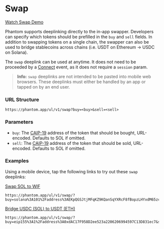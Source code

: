 # Swap

[Watch Swap Demo](https://youtu.be/qJNv7lpYmtw)

Phantom supports deeplinking directly to the in-app swapper. Developers can specify which tokens should be prefilled in the `buy` and `sell` fields. In addition to swapping tokens on a single chain, the swapper can also be used to bridge stablecoins across chains (i.e. USDT on Ethereum -> USDC on Solana).

The `swap` deeplink can be used at anytime. It does not need to be proceeded by a [Connect](https://docs.phantom.app/phantom-deeplinks/provider-methods/connect) event, as it does not require a `session` param.

> **Info:** `swap` deeplinks are not intended to be pasted into mobile web browsers. These deeplinks must either be handled by an app or tapped on by an end user.

### URL Structure <a href="#url-structure" id="url-structure"></a>

```
https://phantom.app/ul/v1/swap?buy=<buy>&sell=<sell>
```

### Parameters <a href="#parameters" id="parameters"></a>

* `buy`: The [CAIP-19](https://github.com/ChainAgnostic/CAIPs/blob/main/CAIPs/caip-19.md) address of the token that should be bought, URL-encoded. Defaults to SOL if omitted.
* `sell`: The [CAIP-19](https://github.com/ChainAgnostic/CAIPs/blob/main/CAIPs/caip-19.md) address of the token that should be sold, URL-encoded. Defaults to SOL if omitted.

### Examples <a href="#parameters" id="parameters"></a>

Using a mobile device, tap the following links to try out these `swap` deeplinks:

[Swap SOL to WIF](https://phantom.app/ul/v1/swap/?buy=solana%3A101%2Faddress%3AEKpQGSJtjMFqKZ9KQanSqYXRcF8fBopzLHYxdM65zcjm\&sell=)

```
https://phantom.app/ul/v1/swap/?buy=solana%3A101%2Faddress%3AEKpQGSJtjMFqKZ9KQanSqYXRcF8fBopzLHYxdM65zcjm&sell=
```

[Bridge USDC (SOL) to USDT (ETH)](https://phantom.app/ul/v1/swap/?buy=eip155%3A1%2Faddress%3A0xdAC17F958D2ee523a2206206994597C13D831ec7\&sell=solana%3A101%2Faddress%3AEPjFWdd5AufqSSqeM2qN1xzybapC8G4wEGGkZwyTDt1v)

```
https://phantom.app/ul/v1/swap/?buy=eip155%3A1%2Faddress%3A0xdAC17F958D2ee523a2206206994597C13D831ec7&sell=solana%3A101%2Faddress%3AEPjFWdd5AufqSSqeM2qN1xzybapC8G4wEGGkZwyTDt1v
```